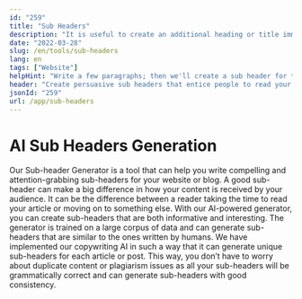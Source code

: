 ```yaml
---
id: "259"
title: "Sub Headers"
description: "It is useful to create an additional heading or title immediately after the main heading or title of a text block."
date: "2022-03-28"
slug: /en/tools/sub-headers
lang: en
tags: ["Website"]
helpHint: "Write a few paragraphs; then we'll create a sub header for the given text."
header: "Create persuasive sub headers that entice people to read your content."
jsonId: "259"
url: /app/sub-headers
---
```


# AI Sub Headers Generation

Our Sub-header Generator is a tool that can help you write compelling and attention-grabbing sub-headers for your website or blog. A good sub-header can make a big difference in how your content is received by your audience. It can be the difference between a reader taking the time to read your article or moving on to something else. With our AI-powered generator, you can create sub-headers that are both informative and interesting. The generator is trained on a large corpus of data and can generate sub-headers that are similar to the ones written by humans. We have implemented our copywriting AI in such a way that it can generate unique sub-headers for each article or post. This way, you don’t have to worry about duplicate content or plagiarism issues as all your sub-headers will be grammatically correct and can generate sub-headers with good consistency.
